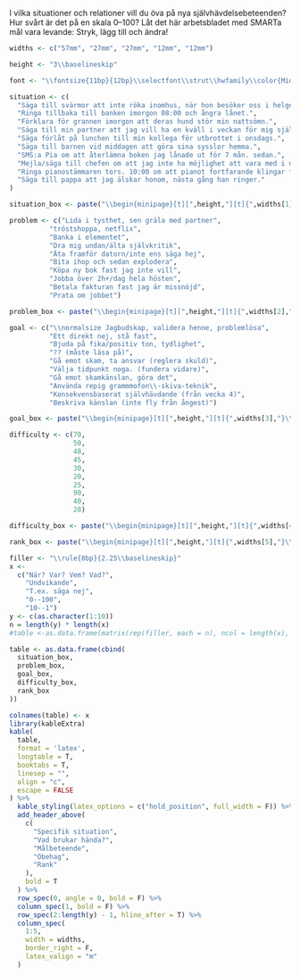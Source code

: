 I vilka situationer och relationer vill du öva på nya självhävdelsebeteenden? Hur svårt är det på en skala 0--100? Låt det här arbetsbladet med SMARTa mål vara levande: Stryk, lägg till och ändra!

\vspace{.75\baselineskip}

```r

widths <- c("57mm", "27mm", "27mm", "12mm", "12mm")

height <- "3\\baselineskip"

font <- "\\fontsize{11bp}{12bp}\\selectfont\\strut\\hwfamily\\color{MidnightBlue}"

situation <- c(
  "Säga till svärmor att inte röka inomhus, när hon besöker oss i helgen.",
  "Ringa tillbaka till banken imorgon 08:00 och ångra lånet.",
  "Förklara för grannen imorgon att deras hund stör min nattsömn.",
  "Säga till min partner att jag vill ha en kväll i veckan för mig själv, ex. träffa vän.",
  "Säga förlåt på lunchen till min kollega för utbrottet i onsdags.",
  "Säga till barnen vid middagen att göra sina sysslor hemma.",
  "SMS:a Pia om att återlämna boken jag lånade ut för 7 mån. sedan.",
  "Mejla/säga till chefen om att jag inte ha möjlighet att vara med i nya projektet.",
  "Ringa pianostämmaren tors. 10:00 om att pianot fortfarande klingar falskt.",
  "Säga till pappa att jag älskar honom, nästa gång han ringer."
)

situation_box <- paste("\\begin{minipage}[t][",height,"][t]{",widths[1],"}\\RaggedRight{}",font,"\\if 1\\thexex{}",situation,"\\else\\fi","\\if 2\\thexex{}",situation,"\\else\\fi","\\end{minipage}",sep="")

problem <- c("Lida i tysthet, sen gräla med partner",
          "tröstshoppa, netflix",
          "Banka i elementet",
          "Dra mig undan/älta självkritik",
          "Äta framför datorn/inte ens säga hej",
          "Bita ihop och sedan explodera",
          "Köpa ny bok fast jag inte vill",
          "Jobba över 2h+/dag hela hösten",
          "Betala fakturan fast jag är missnöjd",
          "Prata om jobbet")

problem_box <- paste("\\begin{minipage}[t][",height,"][t]{",widths[2],"}\\RaggedRight{}",font,"\\if 1\\thexex{}",problem,"\\else\\fi","\\if 2\\thexex{}",problem,"\\else\\fi","\\end{minipage}",sep="")

goal <- c("\\normalsize Jagbudskap, validera henne, problemlösa",
          "Ett direkt nej, stå fast",
          "Bjuda på fika/positiv ton, tydlighet",
          "?? (måste läsa på)",
          "Gå emot skam, ta ansvar (reglera skuld)",
          "Välja tidpunkt noga. (fundera vidare)",
          "Gå emot skamkänslan, göra det",
          "Använda repig grammmofon\\-skiva-teknik",
          "Konsekvensbaserat självhävdande (från vecka 4)",
          "Beskriva känslan (inte fly från ångest)")

goal_box <- paste("\\begin{minipage}[t][",height,"][t]{",widths[3],"}\\RaggedRight{}",font,"\\if 1\\thexex{}",goal,"\\else\\fi","\\end{minipage}",sep="")

difficulty <- c(70,
                50,
                48,
                45,
                30,
                20,
                25,
                90,
                40,
                28)

difficulty_box <- paste("\\begin{minipage}[t][",height,"][t]{",widths[4],"}\\large\\centering",font,"\\if 1\\thexex{}",difficulty,"\\else\\fi","\\end{minipage}",sep="")

rank_box <- paste("\\begin{minipage}[t][",height,"][t]{",widths[5],"}\\large\\centering",font,"\\if 1\\thexex{}",rank(rev(difficulty)),"\\else\\fi","\\end{minipage}",sep="")

filler <- "\\rule{0bp}{2.25\\baselineskip}"
x <-
  c("När? Var? Vem? Vad?",
    "Undvikande",
    "T.ex. säga nej",
    "0--100",
    "10--1")
y <- c(as.character(1:10))
n = length(y) * length(x)
#table <-as.data.frame(matrix(rep(filler, each = n), ncol = length(x), nrow = length(y)))

table <- as.data.frame(cbind(
  situation_box,
  problem_box,
  goal_box,
  difficulty_box,
  rank_box
))

colnames(table) <- x
library(kableExtra)
kable(
  table,
  format = 'latex',
  longtable = T,
  booktabs = T,
  linesep = "",
  align = "c",
  escape = FALSE
) %>%
  kable_styling(latex_options = c("hold_position", full_width = F)) %>%
  add_header_above(
    c(
      "Specifik situation",
      "Vad brukar hända?",
      "Målbeteende",
      "Obehag",
      "Rank"
    ),
    bold = T
  ) %>%
  row_spec(0, angle = 0, bold = F) %>%
  column_spec(1, bold = F) %>%
  row_spec(2:length(y) - 1, hline_after = T) %>%
  column_spec(
    1:5,
    width = widths,
    border_right = F,
    latex_valign = "m"
  )

```
